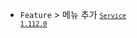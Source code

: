 
- <code class="Feature">Feature</code> <Cmdname sid="sitemap" className="uitext" /> &gt; <Cmdname sid="side_userBehavior" className="uitext" /> 메뉴 추가 <code class='changelog-service'><a href="https://docs.whatap.io/release-notes/service/service-1_112_x"><code class='changelog-service'>Service 1.112.0​</code></a></code>

